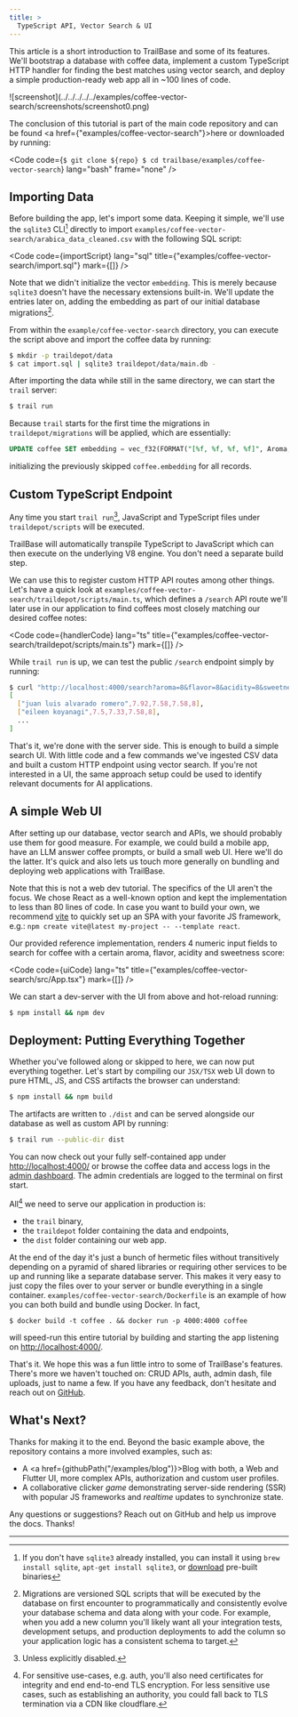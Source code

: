 ```yaml
---
title: >
  TypeScript API, Vector Search & UI
---
```




This article is a short introduction to TrailBase and some of its features.
We'll bootstrap a database with coffee data, implement a custom TypeScript HTTP
handler for finding the best matches using vector search, and deploy a simple
production-ready web app all in ~100 lines of code.

<div class="flex justify-center">
  <div class="w-[460px] shadow-lg	 ">
    ![screenshot](../../../../../examples/coffee-vector-search/screenshots/screenshot0.png)
  </div>
</div>

<div class="h-[24px]" />

The conclusion of this tutorial is part of the main code repository and can be found
<a href={"examples/coffee-vector-search"}>here</a>
or downloaded by running:

<Code
  code={`
$ git clone ${repo}
$ cd trailbase/examples/coffee-vector-search
  `}
  lang="bash"
  frame="none"
/>


<GettingTrailBase/>

## Importing Data

Before building the app, let's import some data. Keeping it simple,
we'll use the `sqlite3` CLI[^1] directly to import
`examples/coffee-vector-search/arabica_data_cleaned.csv` with the following SQL
script:


<Code
  code={importScript}
  lang="sql"
  title={"examples/coffee-vector-search/import.sql"}
  mark={[]}
/>

Note that we didn't initialize the vector `embedding`. This is merely because
`sqlite3` doesn't have the necessary extensions built-in.
We'll update the entries later on, adding the embedding as part of our initial
database migrations[^2].

From within the `example/coffee-vector-search` directory, you can execute the script
above and import the coffee data by running:

```bash
$ mkdir -p traildepot/data
$ cat import.sql | sqlite3 traildepot/data/main.db -
```

After importing the data while still in the same directory, we can start the
`trail` server:

```bash
$ trail run
```

Because `trail` starts for the first time the migrations in
`traildepot/migrations` will be applied, which are essentially:

```sql
UPDATE coffee SET embedding = vec_f32(FORMAT("[%f, %f, %f, %f]", Aroma, Flavor, Acidity, Sweetness));
```

initializing the previously skipped `coffee.embedding` for all records.


## Custom TypeScript Endpoint

Any time you start `trail run`[^3], JavaScript and TypeScript files under
`traildepot/scripts` will be executed.

<Aside type="note">
  TrailBase will automatically transpile TypeScript to JavaScript which can
  then execute on the underlying V8 engine. You don't need a separate build
  step.
</Aside>

We can use this to register custom HTTP API routes among other things.
Let's have a quick look at `examples/coffee-vector-search/traildepot/scripts/main.ts`,
which defines a `/search` API route we'll later use in our application to
find coffees most closely matching our desired coffee notes:


<Code
  code={handlerCode}
  lang="ts"
  title={"examples/coffee-vector-search/traildepot/scripts/main.ts"}
  mark={[]}
/>

While `trail run` is up, we can test the public `/search` endpoint simply by
running:

```bash
$ curl "http://localhost:4000/search?aroma=8&flavor=8&acidity=8&sweetness=8"
[
  ["juan luis alvarado romero",7.92,7.58,7.58,8],
  ["eileen koyanagi",7.5,7.33,7.58,8],
  ...
]
```

That's it, we're done with the server side. This is enough to build a simple
search UI.
With little code and a few commands we've ingested CSV data and built a custom
HTTP endpoint using vector search.
If you're not interested in a UI, the same approach setup could be used to
identify relevant documents for AI applications.

## A simple Web UI

After setting up our database, vector search and APIs, we should probably use
them for good measure. For example, we could build a mobile app, have an LLM
answer coffee prompts, or build a small web UI.
Here we'll do the latter. It's quick and also lets us touch more generally on
bundling and deploying web applications with TrailBase.

Note that this is not a web dev tutorial. The specifics of the UI aren't the
focus. We chose React as a well-known option and kept the implementation to
less than 80 lines of code.
In case you want to build your own, we recommend
[vite](https://vite.dev/guide/) to quickly set up an SPA with your favorite JS
framework, e.g.: `npm create vite@latest my-project -- --template react`.

Our provided reference implementation, renders 4 numeric input fields to search
for coffee with a certain aroma, flavor, acidity and sweetness score:


<Code
  code={uiCode}
  lang="ts"
  title={"examples/coffee-vector-search/src/App.tsx"}
  mark={[]}
/>

We can start a dev-server with the UI from above and hot-reload running:

```bash
$ npm install && npm dev
```

## Deployment: Putting Everything Together

Whether you've followed along or skipped to here, we can now put everything
together.
Let's start by compiling our `JSX/TSX` web UI down to pure HTML, JS, and CSS
artifacts the browser can understand:

```bash
$ npm install && npm build
```

The artifacts are written to `./dist` and can be served alongside our database
as well as custom API by running:

```bash
$ trail run --public-dir dist
```

You can now check out your fully self-contained app under
[http://localhost:4000/](http://localhost:4000/) or browse the coffee data and
access logs in the [admin dashboard](http://localhost:4000/_/admin).
The admin credentials are logged to the terminal on first start.

All[^4] we need to serve our application in production is:

- the `trail` binary,
- the `traildepot` folder containing the data and endpoints,
- the `dist` folder containing our web app.

At the end of the day it's just a bunch of hermetic files without transitively
depending on a pyramid of shared libraries or requiring other services to be up
and running like a separate database server.
This makes it very easy to just copy the files over to your server or bundle
everything in a single container.
`examples/coffee-vector-search/Dockerfile` is an example of how you can both build and
bundle using Docker. In fact,

```
$ docker build -t coffee . && docker run -p 4000:4000 coffee
```

will speed-run this entire tutorial by building and starting the app listening
on [http://localhost:4000/](http://localhost:4000/).

That's it. We hope this was a fun little intro to some of TrailBase's features.
There's more we haven't touched on: CRUD APIs, auth, admin dash, file uploads,
just to name a few.
If you have any feedback, don't hesitate and reach out on
<a href={repo}>GitHub</a>.


## What's Next?

Thanks for making it to the end.
Beyond the basic example above, the repository contains a more involved examples, such as:

* A <a href={githubPath("/examples/blog")}>Blog</a>
  with both, a Web and Flutter UI, more complex APIs, authorization and custom
  user profiles.
* A collaborative clicker *game* demonstrating server-side rendering (SSR) with
  popular JS frameworks and *realtime* updates to synchronize state.

Any questions or suggestions? Reach out on GitHub and help us improve the docs.
Thanks!

----

[^1]:
    If you don't have `sqlite3` already installed, you can install it using
    `brew install sqlite`, `apt-get install sqlite3`, or
    [download](https://www.sqlite.org/download.html) pre-built binaries

[^2]:
    Migrations are versioned SQL scripts that will be executed by the database
    on first encounter to programmatically and consistently evolve your database
    schema and data along with your code.
    For example, when you add a new column you'll likely want all your
    integration tests, development setups, and production deployments to add
    the column so your application logic has a consistent schema to target.

[^3]:
    Unless explicitly disabled.

[^4]:
    For sensitive use-cases, e.g. auth, you'll also need certificates for
    integrity and end end-to-end TLS encryption.
    For less sensitive use cases, such as establishing an authority, you could
    fall back to TLS termination via a CDN like cloudflare.
